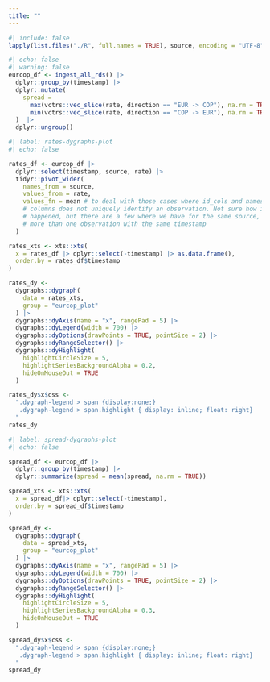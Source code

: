 ```yaml
---
title: ""
---
```


```r
#| include: false
lapply(list.files("./R", full.names = TRUE), source, encoding = "UTF-8")
```

```r
#| echo: false
#| warning: false
eurcop_df <- ingest_all_rds() |> 
  dplyr::group_by(timestamp) |> 
  dplyr::mutate(
    spread = 
      max(vctrs::vec_slice(rate, direction == "EUR -> COP"), na.rm = TRUE) - 
      min(vctrs::vec_slice(rate, direction == "COP -> EUR"), na.rm = TRUE)
  )  |> 
  dplyr::ungroup()
```
```r
#| label: rates-dygraphs-plot
#| echo: false

rates_df <- eurcop_df |> 
  dplyr::select(timestamp, source, rate) |> 
  tidyr::pivot_wider(
    names_from = source, 
    values_from = rate, 
    values_fn = mean # to deal with those cases where id_cols and names_from 
    # columns does not uniquely identify an observation. Not sure how it 
    # happened, but there are a few where we have for the same source,
    # more than one observation with the same timestamp
  )

rates_xts <- xts::xts(
  x = rates_df |> dplyr::select(-timestamp) |> as.data.frame(), 
  order.by = rates_df$timestamp
)

rates_dy <- 
  dygraphs::dygraph(
  	data = rates_xts,
  	group = "eurcop_plot"
  ) |> 
  dygraphs::dyAxis(name = "x", rangePad = 5) |>
  dygraphs::dyLegend(width = 700) |>
  dygraphs::dyOptions(drawPoints = TRUE, pointSize = 2) |>
  dygraphs::dyRangeSelector() |>
  dygraphs::dyHighlight(
    highlightCircleSize = 5,
    highlightSeriesBackgroundAlpha = 0.2,
    hideOnMouseOut = TRUE
  )

rates_dy$x$css <- 
  ".dygraph-legend > span {display:none;}
   .dygraph-legend > span.highlight { display: inline; float: right}
  "
rates_dy
```


```r
#| label: spread-dygraphs-plot
#| echo: false

spread_df <- eurcop_df |> 
  dplyr::group_by(timestamp) |> 
  dplyr::summarize(spread = mean(spread, na.rm = TRUE))

spread_xts <- xts::xts(
  x = spread_df|> dplyr::select(-timestamp), 
  order.by = spread_df$timestamp
)

spread_dy <- 
  dygraphs::dygraph(
  	data = spread_xts,
  	group = "eurcop_plot"
  ) |>
  dygraphs::dyAxis(name = "x", rangePad = 5) |>
  dygraphs::dyLegend(width = 700) |>
  dygraphs::dyOptions(drawPoints = TRUE, pointSize = 2) |>
  dygraphs::dyRangeSelector() |>
  dygraphs::dyHighlight(
    highlightCircleSize = 5,
    highlightSeriesBackgroundAlpha = 0.3,
    hideOnMouseOut = TRUE
  )

spread_dy$x$css <- 
  ".dygraph-legend > span {display:none;}
   .dygraph-legend > span.highlight { display: inline; float: right}
  "
spread_dy
```
